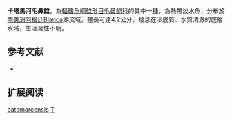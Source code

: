 {{Speciesbox
| name = 卡塔馬河毛鼻鯰
| image = 
| image_width = 
| status = NE
| status_system = IUCN3.1
| genus = Trichomycterus
| species = catamarcensis
| authority = [[Fernández_&_Vari|Fernández & Vari]], 2000
| synonyms = 
}}

'''卡塔馬河毛鼻鯰'''，為[[輻鰭魚綱|輻鰭魚綱]][[鯰形目|鯰形目]][[毛鼻鯰科|毛鼻鯰科]]的其中一[[種|種]]，為熱帶淡水魚，分布於[[南美洲|南美洲]][[阿根廷|阿根廷]]Blanca湖流域，體長可達4.2公分，棲息在沙底質、水質清澈的底層水域，生活習性不明。

== 参考文献 ==
*{{FishBase_species|genus=Trichomycterus|species|catamarcensis|year=2014|month=10}}

== 扩展阅读 ==
{{refbegin}}
{{wikispecies-inline|Trichomycterus catamarcensis|卡塔馬河毛鼻鯰}}
{{refend}}
{{Taxonbar|from=Q5539552}}

[[Category:毛鼻鯰属|catamarcensis]]
[[Category:2000年描述的鱼类|T]]

{{鯰形目小作品}}